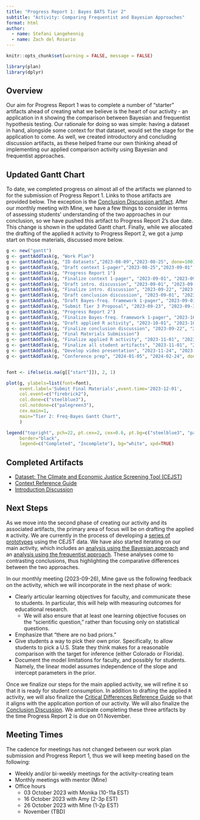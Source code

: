 ```yaml
---
title: "Progress Report 1: Bayes BATS Tier 2"
subtitle: "Activity: Comparing Frequentist and Bayesian Approaches"
format: html
author: 
  - name: Stefani Langehennig
  - name: Zach del Rosario
---
```


```r
knitr::opts_chunk$set(warning = FALSE, message = FALSE)

library(plan)
library(dplyr)
```

## Overview

Our aim for Progress Report 1 was to complete a number of "starter" artifacts ahead of creating what we believe is the heart of our activity - an application in `R` showing the comparison between Bayesian and frequentist hypothesis testing. Our rationale for doing so was simple: having a dataset in hand, alongside some context for that dataset, would set the stage for the application to come. As well, we created introductory and concluding discussion artifacts, as these helped frame our own thinking ahead of implementing our applied comparison activity using Bayesian and frequentist approaches.

## Updated Gantt Chart

To date, we completed progress on almost all of the artifacts we planned to for the submission of Progress Report 1. Links to those artifacts are provided below. The exception is the [Conclusion Discussion artifact](https://github.com/bayes-bats/tier2-freq-bayes/blob/main/development/04-conclusion.qmd). After our monthly meeting with Mine, we have a few things to consider in terms of assessing students' understanding of the two approaches in our conclusion, so we have pushed this artifact to Progress Report 2's due date. This change is shown in the updated Gantt chart. Finally, while we allocated the drafting of the applied `R` activity to Progress Report 2, we got a jump start on those materials, discussed more below. 


```r
g <- new("gantt")
g <- ganttAddTask(g, "Work Plan")
g <- ganttAddTask(g, "ID datasets","2023-08-09","2023-08-25", done=100)
g <- ganttAddTask(g, "Draft context 1-pager","2023-08-25","2023-09-01",done=100)
g <- ganttAddTask(g, "Progress Report 1")
g <- ganttAddTask(g, "Finalize context 1-pager", "2023-09-01", "2023-09-30", done=100)
g <- ganttAddTask(g, "Draft intro. discussion", "2023-09-01", "2023-09-22", done=100)
g <- ganttAddTask(g, "Finalize intro. discussion", "2023-09-22", "2023-09-30", done=75)
g <- ganttAddTask(g, "Draft conclusion discussion", "2023-09-01", "2023-09-22", done=25)
g <- ganttAddTask(g, "Draft Bayes-freq. framework 1-pager", "2023-09-01", "2023-09-30", done=100)
g <- ganttAddTask(g, "Submit Tier 3 Proposal", "2023-09-23", "2023-09-30", done=100)
g <- ganttAddTask(g, "Progress Report 2")
g <- ganttAddTask(g, "Finalize Bayes-freq. framework 1-pager", "2023-10-01", "2023-10-20", done=0)
g <- ganttAddTask(g, "Draft applied R activity", "2023-10-01", "2023-10-31", done=50)
g <- ganttAddTask(g, "Finalize conclusion discussion", "2023-09-22", "2023-09-30", done=0)
g <- ganttAddTask(g, "Final Materials Submission")
g <- ganttAddTask(g, "Finalize applied R activity", "2023-11-01", "2023-11-24", done=0)
g <- ganttAddTask(g, "Finalize all student artifacts", "2023-11-01", "2023-11-24", done=0)
g <- ganttAddTask(g, "Develop video presentation", "2023-11-24", "2023-11-30", done=0)
g <- ganttAddTask(g, "Conference prep", "2024-01-05", "2024-02-24", done=0)


font <- ifelse(is.na(g[["start"]]), 2, 1)

plot(g, ylabels=list(font=font),
     event.label='Submit Final Materials',event.time='2023-12-01',
     col.event=c("firebrick2"),
     col.done=c("steelblue3"),
     col.notdone=c("palegreen3"),
     cex.main=1,
     main="Tier 2: Freq-Bayes Gantt Chart",
     )

legend("topright", pch=22, pt.cex=2, cex=0.6, pt.bg=c("steelblue3", "palegreen3"),
     border="black",
     legend=c("Completed", "Incomplete"), bg="white", xpd=TRUE)

```

## Completed Artifacts

* [Dataset: The Climate and Economic Justice Screening Tool (CEJST)](https://screeningtool.geoplatform.gov/en/)
* [Context Reference Guide](https://github.com/bayes-bats/tier2-freq-bayes/blob/main/development/00-context.qmd)
* [Introduction Discussion](https://github.com/bayes-bats/tier2-freq-bayes/blob/main/development/01-introduction.qmd)

## Next Steps

As we move into the second phase of creating our activity and its associated artifacts, the primary area of focus will be on drafting the applied `R` activity. We are currently in the process of developing a [series of prototypes](https://github.com/bayes-bats/tier2-freq-bayes/blob/main/development/communities.qmd) using the CEJST data. We have also started iterating on our main activity, which includes an [analysis using the Bayesian approach](https://github.com/bayes-bats/tier2-freq-bayes/blob/main/development/02b-activity-bayes-main.qmd) and an [analysis using the frequentist approach](https://github.com/bayes-bats/tier2-freq-bayes/blob/main/development/02a-activity-freq-main.qmd). These analyses come to contrasting conclusions, thus highlighting the comparative differences between the two approaches.

In our monthly meeting (2023-09-26), Mine gave us the following feedback on the activity, which we will incorporate in the next phase of work:

- Clearly articular learning objectives for faculty, and communicate these to students. In particular, this will help with measuring outcomes for educational research.
  - We will also ensure that at least one learning objective focuses on the "scientific question," rather than focusing only on statistical questions.
- Emphasize that "there are no bad priors."
- Give students a way to pick their own prior. Specifically, to allow students to pick a U.S. State they think makes for a reasonable comparison with the target for inference (either Colorado or Florida).
- Document the model limitations for faculty, and possibly for students. Namely, the linear model assumes independence of the slope and intercept parameters in the prior.

Once we finalize our steps for the main applied activity, we will refine it so that it is ready for student consumption. In addition to drafting the applied `R` activity, we will also finalize the [Critical Differences Reference Guide](https://github.com/bayes-bats/tier2-freq-bayes/blob/main/development/one-pager.qmd) so that it aligns with the application portion of our activity. We will also finalize the  [Conclusion Discussion](https://github.com/bayes-bats/tier2-freq-bayes/blob/main/development/04-conclusion.qmd). We anticipate completing these three artifacts by the time Progress Report 2 is due on 01 November.

## Meeting Times

The cadence for meetings has not changed between our work plan submission and Progress Report 1, thus we will keep meeting based on the following:

-   Weekly and/or bi-weekly meetings for the activity-creating team
-   Monthly meetings with mentor (Mine)
-   Office hours
    -   03 October 2023 with Monika (10-11a EST)
    -   16 October 2023 with Amy (2-3p EST)
    -   26 October 2023 with Mine (1-2p EST)
    -   November (TBD)

